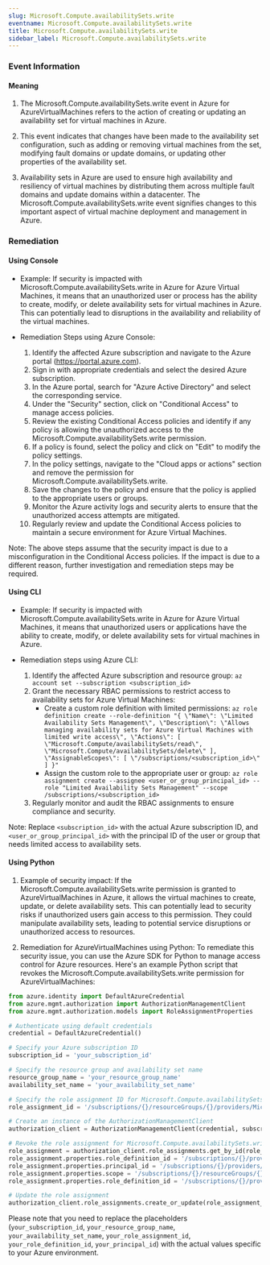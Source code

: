 ```yaml
--- 
slug: Microsoft.Compute.availabilitySets.write
eventname: Microsoft.Compute.availabilitySets.write
title: Microsoft.Compute.availabilitySets.write
sidebar_label: Microsoft.Compute.availabilitySets.write
---
```

                       
### Event Information

#### Meaning

1. The Microsoft.Compute.availabilitySets.write event in Azure for AzureVirtualMachines refers to the action of creating or updating an availability set for virtual machines in Azure.

2. This event indicates that changes have been made to the availability set configuration, such as adding or removing virtual machines from the set, modifying fault domains or update domains, or updating other properties of the availability set.

3. Availability sets in Azure are used to ensure high availability and resiliency of virtual machines by distributing them across multiple fault domains and update domains within a datacenter. The Microsoft.Compute.availabilitySets.write event signifies changes to this important aspect of virtual machine deployment and management in Azure.

### Remediation

#### Using Console

- Example: If security is impacted with Microsoft.Compute.availabilitySets.write in Azure for Azure Virtual Machines, it means that an unauthorized user or process has the ability to create, modify, or delete availability sets for virtual machines in Azure. This can potentially lead to disruptions in the availability and reliability of the virtual machines.

- Remediation Steps using Azure Console:
  1. Identify the affected Azure subscription and navigate to the Azure portal (https://portal.azure.com).
  2. Sign in with appropriate credentials and select the desired Azure subscription.
  3. In the Azure portal, search for "Azure Active Directory" and select the corresponding service.
  4. Under the "Security" section, click on "Conditional Access" to manage access policies.
  5. Review the existing Conditional Access policies and identify if any policy is allowing the unauthorized access to the Microsoft.Compute.availabilitySets.write permission.
  6. If a policy is found, select the policy and click on "Edit" to modify the policy settings.
  7. In the policy settings, navigate to the "Cloud apps or actions" section and remove the permission for Microsoft.Compute.availabilitySets.write.
  8. Save the changes to the policy and ensure that the policy is applied to the appropriate users or groups.
  9. Monitor the Azure activity logs and security alerts to ensure that the unauthorized access attempts are mitigated.
  10. Regularly review and update the Conditional Access policies to maintain a secure environment for Azure Virtual Machines.

Note: The above steps assume that the security impact is due to a misconfiguration in the Conditional Access policies. If the impact is due to a different reason, further investigation and remediation steps may be required.

#### Using CLI

- Example: If security is impacted with Microsoft.Compute.availabilitySets.write in Azure for Azure Virtual Machines, it means that unauthorized users or applications have the ability to create, modify, or delete availability sets for virtual machines in Azure.

- Remediation steps using Azure CLI:
  1. Identify the affected Azure subscription and resource group: `az account set --subscription <subscription_id>`
  2. Grant the necessary RBAC permissions to restrict access to availability sets for Azure Virtual Machines:
     - Create a custom role definition with limited permissions: `az role definition create --role-definition "{
       \"Name\": \"Limited Availability Sets Management\",
       \"Description\": \"Allows managing availability sets for Azure Virtual Machines with limited write access\",
       \"Actions\": [
         \"Microsoft.Compute/availabilitySets/read\",
         \"Microsoft.Compute/availabilitySets/delete\"
       ],
       \"AssignableScopes\": [
         \"/subscriptions/<subscription_id>\"
       ]
     }"`
     - Assign the custom role to the appropriate user or group: `az role assignment create --assignee <user_or_group_principal_id> --role "Limited Availability Sets Management" --scope /subscriptions/<subscription_id>`
  3. Regularly monitor and audit the RBAC assignments to ensure compliance and security.

Note: Replace `<subscription_id>` with the actual Azure subscription ID, and `<user_or_group_principal_id>` with the principal ID of the user or group that needs limited access to availability sets.

#### Using Python

1. Example of security impact: If the Microsoft.Compute.availabilitySets.write permission is granted to AzureVirtualMachines in Azure, it allows the virtual machines to create, update, or delete availability sets. This can potentially lead to security risks if unauthorized users gain access to this permission. They could manipulate availability sets, leading to potential service disruptions or unauthorized access to resources.

2. Remediation for AzureVirtualMachines using Python: To remediate this security issue, you can use the Azure SDK for Python to manage access control for Azure resources. Here's an example Python script that revokes the Microsoft.Compute.availabilitySets.write permission for AzureVirtualMachines:

```python
from azure.identity import DefaultAzureCredential
from azure.mgmt.authorization import AuthorizationManagementClient
from azure.mgmt.authorization.models import RoleAssignmentProperties

# Authenticate using default credentials
credential = DefaultAzureCredential()

# Specify your Azure subscription ID
subscription_id = 'your_subscription_id'

# Specify the resource group and availability set name
resource_group_name = 'your_resource_group_name'
availability_set_name = 'your_availability_set_name'

# Specify the role assignment ID for Microsoft.Compute.availabilitySets.write
role_assignment_id = '/subscriptions/{}/resourceGroups/{}/providers/Microsoft.Compute/availabilitySets/{}/providers/Microsoft.Authorization/roleAssignments/your_role_assignment_id'.format(subscription_id, resource_group_name, availability_set_name)

# Create an instance of the AuthorizationManagementClient
authorization_client = AuthorizationManagementClient(credential, subscription_id)

# Revoke the role assignment for Microsoft.Compute.availabilitySets.write
role_assignment = authorization_client.role_assignments.get_by_id(role_assignment_id)
role_assignment.properties.role_definition_id = '/subscriptions/{}/providers/Microsoft.Authorization/roleDefinitions/your_role_definition_id'.format(subscription_id)
role_assignment.properties.principal_id = '/subscriptions/{}/providers/Microsoft.Authorization/roleAssignments/your_principal_id'.format(subscription_id)
role_assignment.properties.scope = '/subscriptions/{}/resourceGroups/{}/providers/Microsoft.Compute/availabilitySets/{}'.format(subscription_id, resource_group_name, availability_set_name)
role_assignment.properties.role_definition_id = '/subscriptions/{}/providers/Microsoft.Authorization/roleDefinitions/your_role_definition_id'.format(subscription_id)

# Update the role assignment
authorization_client.role_assignments.create_or_update(role_assignment_id, role_assignment)
```

Please note that you need to replace the placeholders (`your_subscription_id`, `your_resource_group_name`, `your_availability_set_name`, `your_role_assignment_id`, `your_role_definition_id`, `your_principal_id`) with the actual values specific to your Azure environment.


 